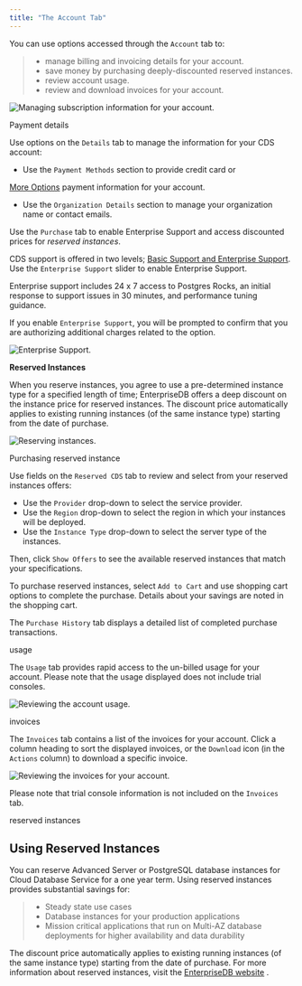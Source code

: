 ```yaml
---
title: "The Account Tab"
---
```


You can use options accessed through the `Account` tab to:

>   - manage billing and invoicing details for your account.
>   - save money by purchasing deeply-discounted reserved instances.
>   - review account usage.
>   - review and download invoices for your account.

![Managing subscription information for your account.](images/cds_using_mgmt_console_billing.png)

<div class="index">

Payment details

</div>

Use options on the `Details` tab to manage the information for your CDS account:

  - Use the `Payment Methods` section to provide credit card or

[More Options](manual_invoicing) payment information for your account.

  - Use the `Organization Details` section to manage your organization name or contact emails.

Use the `Purchase` tab to enable Enterprise Support and access discounted prices for *reserved instances*.

CDS support is offered in two levels; [Basic Support and Enterprise Support](support_comparison). Use the `Enterprise Support` slider to enable Enterprise Support.

Enterprise support includes 24 x 7 access to Postgres Rocks, an initial response to support issues in 30 minutes, and performance tuning guidance.

If you enable `Enterprise Support`, you will be prompted to confirm that you are authorizing additional charges related to the option.

![*Enterprise Support.*](images/cds_account_enterprisesupport.png)

**Reserved Instances**

When you reserve instances, you agree to use a pre-determined instance type for a specified length of time; EnterpriseDB offers a deep discount on the instance price for reserved instances. The discount price automatically applies to existing running instances (of the same instance type) starting from the date of purchase.

![*Reserving instances.*](images/cds_account_reserved_instance_purchase_history.png)

<div class="index">

Purchasing reserved instance

</div>

Use fields on the `Reserved CDS` tab to review and select from your reserved instances offers:

  - Use the `Provider` drop-down to select the service provider.
  - Use the `Region` drop-down to select the region in which your instances will be deployed.
  - Use the `Instance Type` drop-down to select the server type of the instances.

Then, click `Show Offers` to see the available reserved instances that match your specifications.

To purchase reserved instances, select `Add to Cart` and use shopping cart options to complete the purchase. Details about your savings are noted in the shopping cart.

The `Purchase History` tab displays a detailed list of completed purchase transactions.

<div class="index">

usage

</div>

The `Usage` tab provides rapid access to the un-billed usage for your account. Please note that the usage displayed does not include trial consoles.

![*Reviewing the account usage.*](images/cds_account_usage.png)

<div class="index">

invoices

</div>

The `Invoices` tab contains a list of the invoices for your account. Click a column heading to sort the displayed invoices, or the `Download` icon (in the `Actions` column) to download a specific invoice.

![*Reviewing the invoices for your account.*](images/cds_account_invoices_tab.png)

Please note that trial console information is not included on the `Invoices` tab.

<div class="index">

reserved instances

</div>

## Using Reserved Instances

You can reserve Advanced Server or PostgreSQL database instances for Cloud Database Service for a one year term. Using reserved instances provides substantial savings for:

>   - Steady state use cases
>   - Database instances for your production applications
>   - Mission critical applications that run on Multi-AZ database deployments for higher availability and data durability

The discount price automatically applies to existing running instances (of the same instance type) starting from the date of purchase. For more information about reserved instances, visit the [EnterpriseDB website](https://www.enterprisedb.com/edb-postgres-cds/) .
